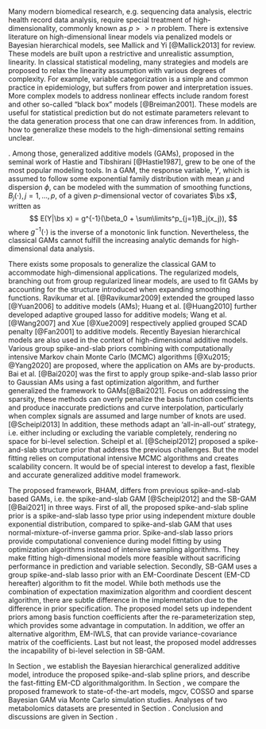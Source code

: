\section{Introduction}
\label{sec:intro}

Many modern biomedical research, e.g. sequencing data analysis, electric health record data analysis, require special treatment of high-dimensionality, commonly known as $p >> n$ problem. There is extensive literature on high-dimensional linear models via penalized models or Bayesian hierarchical models, see Mallick and Yi [@Mallick2013] for review. These models are built upon a restrictive and unrealistic assumption, linearity. In classical statistical modeling, many strategies and models are proposed to relax the linearity assumption with various degrees of complexity. For example, variable categorization is a simple and common practice in epidemiology, but suffers from power and interpretation issues. More complex models to address nonlinear effects include random forest and other so-called "black box" models [@Breiman2001]. These models are useful for statistical prediction but do not estimate parameters relevant to the data generation process that one can draw inferences from. In addition, how to generalize these \bg{"black box"} models to the high-dimensional setting remains unclear.

\bg{For their easy interpretation and flexibility, nonparametric regression models serve as great alternatives to the "black-box" models in the context of prediction and variable selection}. Among those, generalized additive models (GAMs), proposed in the seminal work of Hastie and Tibshirani [@Hastie1987], grew to be one of the most popular modeling tools. In a GAM, the response variable, $Y$, which is assumed to follow some exponential family distribution with mean $\mu$ and dispersion $\phi$, can be modeled with the summation of smoothing functions, $B_j(\cdot), j = 1, \dots, p$, of a given $p$-dimensional vector of covariates $\bs x$, written as 
$$
 E(Y|\bs x) = g^{-1}(\beta_0 + \sum\limits^p_{j=1}B_j(x_j)),
$$
where $g^{-1}(\cdot)$ is the inverse of a monotonic link function. Nevertheless, the classical GAMs cannot fulfill the increasing analytic demands for high-dimensional data analysis.

There exists some proposals to generalize the classical GAM to accommodate high-dimensional applications. The regularized models, branching out from group regularized linear models, are used to fit GAMs by accounting for the structure introduced when expanding smoothing functions. Ravikumar et al. [@Ravikumar2009] extended the grouped lasso [@Yuan2006] to additive models (AMs); Huang et al. [@Huang2010] further developed adaptive grouped lasso for additive models; Wang et al. [@Wang2007] and Xue [@Xue2009] respectively applied grouped SCAD penalty [@Fan2001] to additive models. Recently Bayesian hierarchical models are also used in the context of high-dimensional additive models.\bg{[TODO: limit the scope, "particuaraly with spike-and-slab literatures."]} Various group spike-and-slab priors combining with computationally intensive Markov chain Monte Carlo (MCMC) algorithms [@Xu2015; @Yang2020] are proposed, where the application on AMs are by-products.\bg{[TODO: adjust citation position for clarity.]} Bai et al. [@Bai2020] was the first to apply group spike-and-slab lasso prior to Gaussian AMs using a fast optimization algorithm, and further generalized the framework to GAMs[@Bai2021]. Focus on addressing the sparsity, these methods can overly penalize the basis function coefficients and produce inaccurate predictions and curve interpolation, particularly when complex signals are assumed and large number of knots are used. [@Scheipl2013] In addition, these methods adapt an 'all-in-all-out' strategy, i.e. either including or excluding the variable completely, rendering no space for bi-level selection. Scheipl et al. [@Scheipl2012] proposed a spike-and-slab structure prior that address the previous challenges. But the model fitting relies on computational intensive MCMC algorithms and creates scalability concern. It would be of special interest to develop a fast, flexible and accurate generalized additive model framework. 


\bg{To address these challenges, we propose a novel Bayesian hierarchical generalized additive model (BHAM) for high dimensional data analysis. [TODO: add a sentences on the contribution. Focuse on prediction of high-dimensional data, and possibly mentioning of vairbale selection.] Specifically, we incorporate smoothing penalties, derived from the smoothing spline literature [TODO: add Woods citation], via re-parameterization [of the smoothing function] to avoid overly shrinking basis function coefficients. Smoothing penalties were also previously used in the spike-and-slab GAM [@Scheipl2012] and the sparsity-smoothness penalty [@Meier2009].  We then impose a new two-part spike-and-slab spline prior on the smoothing functions for bi-level selection such that the linear and nonlinear spaces of smoothing functions can be selected separately.
In addition, a scalable optimization-based algorithms, EM-Coordinate Descent (EM-CD) algorithm are developed. While the primary focus of this model is improvement in prediction, the proposed model also provides utility in fucntional selection. Particuaraly, the porposed prior setup encourages a bib-level selection/flexible solution, rendering one of three possibilities for each predictor: no effect, only linear effect, or linear and nonlinear effects, as the re-parameterization allows the separation of the linear space of a smoothing function from the nonlinear space. The proposed model is implemented in an publicly available R package \texttt{BHAM} via [https://github.com/boyiguo1/BHAM](https://github.com/boyiguo1/BHAM), making translational science more accessible.}

The proposed framework, BHAM, differs from previous spike-and-slab based GAMs, i.e. the spike-and-slab GAM [@Scheipl2012] and the SB-GAM [@Bai2021] in three ways. First of all, the proposed spike-and-slab spline prior is a spike-and-slab lasso type prior using independent mixture double exponential distribution, compared to spike-and-slab GAM that uses normal-mixture-of-inverse gamma prior. Spike-and-slab lasso priors provide computational convenience during model fitting by using optimization algorithms instead of intensive sampling algorithms. They make fitting high-dimensional models more feasible without sacrificing performance in prediction and variable selection. Secondly, SB-GAM uses a group spike-and-slab lasso prior with an EM-Coordinate Descent (EM-CD hereafter) algorithm to fit the model. While both methods use the combination of expectation maximization algorithm and coordient descent algorithm, there are subtle difference in the implementation due to the difference in prior specification. The proposed model sets up independent priors among basis function coefficients after the re-parameterization step, which provides some advantage in computation. In addition, we offer an alternative algorithm, EM-IWLS, that can provide variance-covariance matrix of the coefficients. Last but not least, the proposed model addresses the incapability of bi-level selection in SB-GAM.

In Section \ref{sec:BHAM}, we establish the Bayesian hierarchical generalized additive model, introduce the proposed spike-and-slab spline priors, and describe the fast-fitting EM-CD algorithmalgorithm. In Section \ref{sec:sim}, we compare the proposed framework to state-of-the-art models, mgcv, COSSO and sparse Bayesian GAM \bg{[TODO: add other models]} via Monte Carlo simulation studies. Analyses of two metabolomics datasets are presented in Section \ref{sec:real_data}. Conclusion and discussions are given in Section \ref{sec:concl}.






